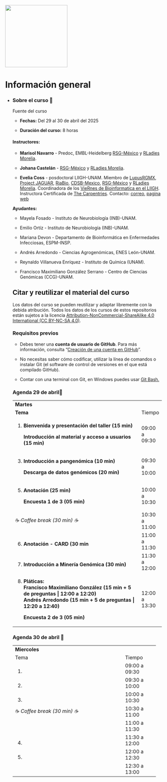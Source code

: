 ::: {layout-ncol="2"}
![](figures/rsgMexico.jpeg){width="200"}
:::

# Información general {.unnumbered}

-   ::: {.panel-tabset group="globalInfo"}
    ### Sobre el curso 📌

    Fuente del curso

    -   **Fechas:** Del 29 al 30 de abril del 2025

    -   **Duración del curso:** 8 horas

    #### **Instructores:**

    -   **Marisol Navarro** - Predoc, EMBL-Heidelberg [RSG-México](https://comunidadbioinfo.github.io/es/#:~:text=%C2%A1Bienvenidos%20a%20la%20Comunidad%20de,la%20comunidad%20de%20software%20libre.) y [RLadies Morelia](https://r-ladies-morelia.github.io/).

    -   **Johana Castelán** - [RSG-México](https://comunidadbioinfo.github.io/es/#:~:text=%C2%A1Bienvenidos%20a%20la%20Comunidad%20de,la%20comunidad%20de%20software%20libre.) y [RLadies Morelia](https://r-ladies-morelia.github.io/).

    -   **Evelia Coss** - posdoctoral LIIGH-UNAM. Miembro de [LupusRGMX](https://lupusrgmx.liigh.unam.mx/quienes-somos.html), [Project JAGUAR](https://jaguar.liigh.unam.mx/), [RiaBio](https://twitter.com/RiaBioNet), [CDSB-Mexico](https://twitter.com/CDSBMexico), [RSG-México](https://comunidadbioinfo.github.io/es/#:~:text=%C2%A1Bienvenidos%20a%20la%20Comunidad%20de,la%20comunidad%20de%20software%20libre.) y [RLadies Morelia](https://r-ladies-morelia.github.io/). Coordinadora de los [VieRnes de Bioinformatica en el LIIGH](https://viernesbioinformatica.github.io/). Instructora Certificada de [The Carpentries](https://carpentries.org/). Contacto: [correo](https://iscb-rsg-mexico.github.io/Reprohack2025_RLadiesMorelia_RSGMexico/docs/ecoss@liigh.unam.mx), [pagina web](https://eveliacoss.github.io/)

    **Ayudantes:**

    -   Mayela Fosado - Instituto de Neurobiología (INB)-UNAM.

    -   Emilio Ortíz - Instituto de Neurobiología (INB)-UNAM.

    -   Mariana Devon - Departamento de Bioinformática en Enfermedades Infecciosas, ESPM-INSP.

    -   Andrés Arredondo - Ciencias Agrogenómicas, ENES León-UNAM.

    -   Reynaldo Villanueva Enríquez - Instituto de Química (UNAM).

    -   Francisco Maximiliano González Serrano - Centro de Ciencias Genómicas (CCG)-UNAM.

    ## Citar y reutilizar el material del curso

    Los datos del curso se pueden reutilizar y adaptar libremente con la debida atribución. Todos los datos de los cursos de estos repositorios están sujetos a la licencia [Attribution-NonCommercial-ShareAlike 4.0 International (CC BY-NC-SA 4.0)](https://creativecommons.org/licenses/by-nc-sa/4.0/).

    ### Requisitos previos

    -   Debes tener una **cuenta de usuario de GitHub**. Para más información, consulta "[Creación de una cuenta en GitHub](https://docs.github.com/es/get-started/start-your-journey/creating-an-account-on-github)".

    -   No necesitas saber cómo codificar, utilizar la línea de comandos o instalar Git (el software de control de versiones en el que está compilado GitHub).

    -   Contar con una terminal con Git, en Windows puedes usar [Git Bash.](https://miguel-mx.github.io/2024-01-24-ccm-unam-swc/)

    ### Agenda 29 de abril📆 {#agenda}

    +------------------------------------------------------------------------------------+---------------+
    | **Martes**                                                                         |               |
    +------------------------------------------------------------------------------------+---------------+
    | **Tema**                                                                           | Tiempo        |
    +------------------------------------------------------------------------------------+---------------+
    | 1.  **Bienvenida y presentación del taller (15 min)**                              | 09:00 a 09:30 |
    |                                                                                    |               |
    |     **Introducción al material y acceso a usuarios** **(15 min)**                  |               |
    +------------------------------------------------------------------------------------+---------------+
    | 3.  **Introducción a pangenómica (10 min)**                                        | 09:30 a 10:00 |
    |                                                                                    |               |
    |     **Descarga de datos genómicos (20 min)**                                       |               |
    +------------------------------------------------------------------------------------+---------------+
    | 5.  **Anotación (25 min)**                                                         | 10:00 a 10:30 |
    |                                                                                    |               |
    |     **Encuesta 1 de 3 (05 min)**                                                   |               |
    +------------------------------------------------------------------------------------+---------------+
    | ☕ *Coffee break (30 min) ☕*                                                      | 10:30 a 11:00 |
    +------------------------------------------------------------------------------------+---------------+
    | 6.  **Anotación - CARD (30 min**                                                   | 11:00 a 11:30 |
    +------------------------------------------------------------------------------------+---------------+
    | 7.  **Introducción a Minería Genómica (30 min)**                                   | 11:30 a 12:00 |
    +------------------------------------------------------------------------------------+---------------+
    | 8.  **Pláticas:\                                                                   | 12:00 a 13:30 |
    |     Francisco Maximiliano González (15** **min + 5 de preguntas \| 12:00 a 12:20)\ |               |
    |     Andrés Arredondo (15 min + 5 de preguntas \| 12:20 a 12:40)**                  |               |
    |                                                                                    |               |
    |     **Encuesta 2 de 3 (05 min)**                                                   |               |
    +------------------------------------------------------------------------------------+---------------+

    ### Agenda 30 de abril 📆

    +----------------------------------------------------+---------------+
    | **Miercoles**                                      |               |
    +----------------------------------------------------+---------------+
    | Tema                                               | Tiempo        |
    +----------------------------------------------------+---------------+
    | 1.                                                 | 09:00 a 09:30 |
    +----------------------------------------------------+---------------+
    | 2.                                                 | 09:30 a 10:00 |
    +----------------------------------------------------+---------------+
    | 3.                                                 | 10:00 a 10:30 |
    +----------------------------------------------------+---------------+
    | ☕ *Coffee break (30 min) ☕*                      | 10:30 a 11:00 |
    +----------------------------------------------------+---------------+
    |                                                    | 11:00 a 11:30 |
    +----------------------------------------------------+---------------+
    | 4.                                                 | 11:30 a 12:00 |
    +----------------------------------------------------+---------------+
    | 5.                                                 | 12:00 a 12:30 |
    +----------------------------------------------------+---------------+
    |                                                    | 12:30 a 13:00 |
    +----------------------------------------------------+---------------+
    :::
